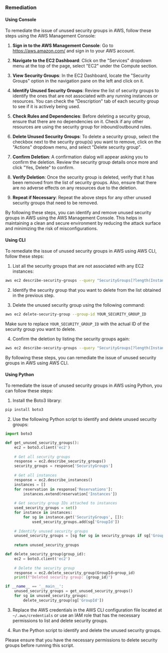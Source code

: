 ### Remediation

#### Using Console

To remediate the issue of unused security groups in AWS, follow these steps using the AWS Management Console:

1. **Sign in to the AWS Management Console**: Go to https://aws.amazon.com/ and sign in to your AWS account.

2. **Navigate to the EC2 Dashboard**: Click on the "Services" dropdown menu at the top of the page, select "EC2" under the Compute section.

3. **View Security Groups**: In the EC2 Dashboard, locate the "Security Groups" option in the navigation pane on the left and click on it.

4. **Identify Unused Security Groups**: Review the list of security groups to identify the ones that are not associated with any running instances or resources. You can check the "Description" tab of each security group to see if it is actively being used.

5. **Check Rules and Dependencies**: Before deleting a security group, ensure that there are no dependencies on it. Check if any other resources are using the security group for inbound/outbound rules.

6. **Delete Unused Security Groups**: To delete a security group, select the checkbox next to the security group(s) you want to remove, click on the "Actions" dropdown menu, and select "Delete security group".

7. **Confirm Deletion**: A confirmation dialog will appear asking you to confirm the deletion. Review the security group details once more and click "Yes, Delete" to confirm.

8. **Verify Deletion**: Once the security group is deleted, verify that it has been removed from the list of security groups. Also, ensure that there are no adverse effects on any resources due to the deletion.

9. **Repeat if Necessary**: Repeat the above steps for any other unused security groups that need to be removed.

By following these steps, you can identify and remove unused security groups in AWS using the AWS Management Console. This helps in maintaining a clean and secure environment by reducing the attack surface and minimizing the risk of misconfigurations.

#### Using CLI

To remediate the issue of unused security groups in AWS using AWS CLI, follow these steps:

1. List all the security groups that are not associated with any EC2 instances:
```bash
aws ec2 describe-security-groups --query "SecurityGroups[?length(Instances) == '0'].{Name:GroupName, ID:GroupId}"
```

2. Identify the security group that you want to delete from the list obtained in the previous step.

3. Delete the unused security group using the following command:
```bash
aws ec2 delete-security-group --group-id YOUR_SECURITY_GROUP_ID
```
Make sure to replace `YOUR_SECURITY_GROUP_ID` with the actual ID of the security group you want to delete.

4. Confirm the deletion by listing the security groups again:
```bash
aws ec2 describe-security-groups --query "SecurityGroups[?length(Instances) == '0'].{Name:GroupName, ID:GroupId}"
```

By following these steps, you can remediate the issue of unused security groups in AWS using AWS CLI.

#### Using Python

To remediate the issue of unused security groups in AWS using Python, you can follow these steps:

1. Install the Boto3 library:
```bash
pip install boto3
```

2. Use the following Python script to identify and delete unused security groups:

```python
import boto3

def get_unused_security_groups():
    ec2 = boto3.client('ec2')
    
    # Get all security groups
    response = ec2.describe_security_groups()
    security_groups = response['SecurityGroups']
    
    # Get all instances
    response = ec2.describe_instances()
    instances = []
    for reservation in response['Reservations']:
        instances.extend(reservation['Instances'])
    
    # Get security group IDs attached to instances
    used_security_groups = set()
    for instance in instances:
        for sg in instance.get('SecurityGroups', []):
            used_security_groups.add(sg['GroupId'])
    
    # Identify unused security groups
    unused_security_groups = [sg for sg in security_groups if sg['GroupId'] not in used_security_groups]
    
    return unused_security_groups

def delete_security_group(group_id):
    ec2 = boto3.client('ec2')
    
    # Delete the security group
    response = ec2.delete_security_group(GroupId=group_id)
    print(f"Deleted security group: {group_id}")

if __name__ == '__main__':
    unused_security_groups = get_unused_security_groups()
    for sg in unused_security_groups:
        delete_security_group(sg['GroupId'])
```

3. Replace the AWS credentials in the AWS CLI configuration file located at `~/.aws/credentials` or use an IAM role that has the necessary permissions to list and delete security groups.

4. Run the Python script to identify and delete the unused security groups.

Please ensure that you have the necessary permissions to delete security groups before running this script.

